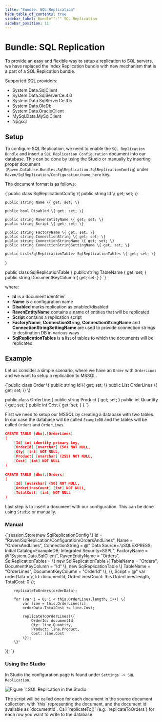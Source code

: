 ```yaml
---
title: "Bundle: SQL Replication"
hide_table_of_contents: true
sidebar_label: Bundle"":"" SQL Replication
sidebar_position: 11
---
```



# Bundle: SQL Replication

To provide an easy and flexible way to setup a replication to SQL servers, we have replaced the Index Replication bundle with new mechanism that is a part of a SQL Replication bundle.   

Supported SQL providers:   
* System.Data.SqlClient   
* System.Data.SqlServerCe.4.0   
* System.Data.SqlServerCe.3.5   
* System.Data.OleDb   
* System.Data.OracleClient   
* MySql.Data.MySqlClient   
* Npgsql   

## Setup

To configure SQL Replication, we need to enable the `SQL Replication Bundle` and insert a `SQL Replication Configuration` document into our database. This can be done by using the Studio or manually by inserting proper document `(Raven.Database.Bundles.SqlReplication.SqlReplicationConfig`) under `Raven/SqlReplication/Configuration/name_here` key.

The document format is as follows:   

<TabItem value="sql_replication_1" label="sql_replication_1">
<CodeBlock language="csharp">
{`public class SqlReplicationConfig
\{
	public string Id \{ get; set; \}

	public string Name \{ get; set; \}

	public bool Disabled \{ get; set; \}

	public string RavenEntityName \{ get; set; \}
	public string Script \{ get; set; \}

	public string FactoryName \{ get; set; \}
	public string ConnectionString \{ get; set; \}
	public string ConnectionStringName \{ get; set; \}
	public string ConnectionStringSettingName \{ get; set; \}

	public List<SqlReplicationTable> SqlReplicationTables \{ get; set; \}
\}

public class SqlReplicationTable
\{
	public string TableName \{ get; set; \}
	public string DocumentKeyColumn \{ get; set; \}
\}
`}
</CodeBlock>
</TabItem>

where:   
* **Id** is a document identifier   
* **Name** is a configuration name   
* **Disabled** marks replication as enabled/disabled   
* **RavenEntityName** contains a name of entities that will be replicated   
* **Script** contains a replication script   
* **FactoryName**, **ConnectionString**, **ConnectionStringName** and **ConnectionStringSettingName** are used to provide connection strings to destination DB in various ways   
* **SqlReplicationTables** is a list of tables to which the documents will be replicated   

## Example

Let us consider a simple scenario, where we have an `Order` with `OrderLines` and we want to setup a replication to MSSQL.

<TabItem value="sql_replication_2" label="sql_replication_2">
<CodeBlock language="csharp">
{`public class Order
\{
	public string Id \{ get; set; \}
	public List<OrderLine> OrderLines \{ get; set; \}
\}

public class OrderLine
\{
	public string Product \{ get; set; \}
	public int Quantity \{ get; set; \}
	public int Cost \{ get; set; \}
\}
`}
</CodeBlock>
</TabItem>

First we need to setup our MSSQL by creating a database with two tables. In our case the database will be called `ExampleDB` and the tables will be called `Orders` and `OrderLines`.      

```json 
CREATE TABLE [dbo].[OrderLines]
(
	[Id] int identity primary key,
	[OrderId] [nvarchar] (50) NOT NULL,
	[Qty] [int] NOT NULL,
	[Product] [nvarchar] (255) NOT NULL,
	[Cost] [int] NOT NULL
)
 
CREATE TABLE [dbo].[Orders]
(
	[Id] [nvarchar] (50) NOT NULL,
	[OrderLinesCount] [int] NOT NULL,
	[TotalCost] [int] NOT NULL
)
```

Last step is to insert a document with our configuration. This can be done using `Studio` or manually.

### Manual

<TabItem value="sql_replication_3" label="sql_replication_3">
<CodeBlock language="csharp">
{`session.Store(new SqlReplicationConfig
\{
	Id = "Raven/SqlReplication/Configuration/OrdersAndLines",
	Name = "OrdersAndLines",
	ConnectionString = @"
		Data Source=.\\SQLEXPRESS;
		Initial Catalog=ExampleDB;
		Integrated Security=SSPI;",
	FactoryName = @"System.Data.SqlClient",
	RavenEntityName = "Orders",
	SqlReplicationTables =
		\{
			new SqlReplicationTable
			\{
				TableName = "Orders", DocumentKeyColumn = "Id"
			\},
			new SqlReplicationTable
			\{
				TableName = "OrderLines", DocumentKeyColumn = "OrderId"
			\},
		\},
	Script = @"
		var orderData = \{
			Id: documentId,
			OrderLinesCount: this.OrderLines.length,
			TotalCost: 0
		\};

		replicateToOrders(orderData);

		for (var i = 0; i < this.OrderLines.length; i++) \{
			var line = this.OrderLines[i];
			orderData.TotalCost += line.Cost;

			replicateToOrderLines(\{
				OrderId: documentId,
				Qty: line.Quantity,
				Product: line.Product,
				Cost: line.Cost
			\});
		\}"
\});
`}
</CodeBlock>
</TabItem>

### Using the Studio

In Studio the configuration page is found under `Settings -> SQL Replication`.

![Figure 1: SQL Replication in the Studio](./assets/sql_replication_studio.png)

<Admonition type="note" title="Note">
The script will be called once for each document in the source document collection, with `this` representing the document, and the document id available as `documentId`. Call `replicateTo<TableName>()` (e.g. `replicateToOrders`) for each row you want to write to the database.
</Admonition>